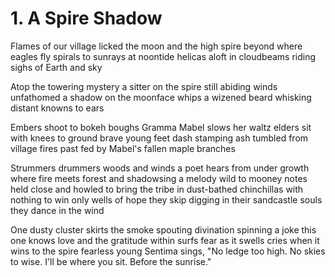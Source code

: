 # 1. A Spire Shadow

Flames of our village
licked the moon and the high
spire beyond where eagles fly
spirals to sunrays at noontide 
helicas aloft in cloudbeams 
riding sighs of Earth and sky

Atop the towering mystery
a sitter on the spire still 
abiding winds unfathomed
a shadow on the moonface
whips a wizened beard 
whisking distant knowns to ears
 
Embers shoot to bokeh boughs
Gramma Mabel slows her waltz
elders sit with knees to ground 
brave young feet dash stamping 
ash tumbled from village fires past
fed by Mabel's fallen maple branches

Strummers drummers woods and winds
a poet hears from under growth
where fire meets forest and shadowsing
a melody wild to mooney notes
held close and howled
to bring the tribe in
dust-bathed chinchillas
with nothing to win 
only wells of hope 
they skip
digging in 
their sandcastle souls 
they dance in the wind

One dusty cluster
skirts the smoke
spouting divination
spinning a joke
this one knows love
and the gratitude within
surfs fear as it swells 
cries when it wins
to the spire fearless
young Sentima sings,
"No ledge too high.
No skies to wise.
I'll be where you sit.
Before the sunrise."
